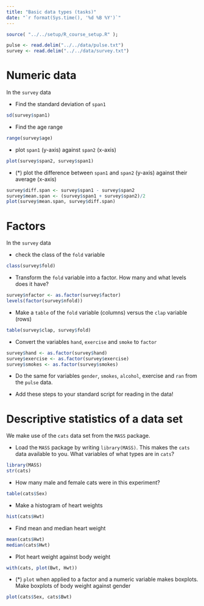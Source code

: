 ```yaml
---
title: "Basic data types (tasks)"
date: "`r format(Sys.time(), '%d %B %Y')`"
---
```


```r
source( "../../setup/R_course_setup.R" );
```

```r
pulse <- read.delim("../../data/pulse.txt")
survey <- read.delim("../../data/survey.txt")
```

# Numeric data {#numeric}

In the `survey` data

- Find the standard deviation of `span1`
```r
sd(survey$span1)
```

- Find the age range
```r
range(survey$age)
```

- plot `span1` (y-axis) against `span2` (x-axis)
```r
plot(survey$span2, survey$span1)
```

- (*) plot the difference between `span1` and `span2` (y-axis) against their average (x-axis)
```r
survey$diff.span <- survey$span1 - survey$span2
survey$mean.span <- (survey$span1 + survey$span2)/2
plot(survey$mean.span, survey$diff.span)
```

# Factors {#factors}

In the `survey` data

- check the class of the `fold` variable

```r
class(survey$fold)
```

- Transform the `fold` variable into a factor. How many and what levels does it have?
```r
survey$nfactor <- as.factor(survey$factor)
levels(factor(survey$nfold))
```

- Make a `table` of the `fold` variable (columns) versus the `clap` variable (rows)
```r
table(survey$clap, survey$fold)
```

- Convert the variables `hand`, `exercise` and `smoke`  to `factor`
```r
survey$hand <- as.factor(survey$hand)
survey$exercise <- as.factor(survey$exercise)
survey$smokes <- as.factor(survey$smokes)
```

- Do the same for variables `gender`, `smokes`, `alcohol`, exercise and `ran` from the `pulse` data.

- Add these steps to your standard script for reading in the data! 


# Descriptive statistics of a data set

We make use of the `cats` data set from the `MASS` package. 

-	Load the `MASS` package by writing `library(MASS)`. This makes the `cats` data available to you. What variables of what types are in `cats`?
```r
library(MASS)
str(cats)
```

- How many male and female cats were in this experiment?
```r
table(cats$Sex)
```

- Make a histogram of heart weights
```r
hist(cats$Hwt)
```

- Find mean and median heart weight
```r
mean(cats$Hwt)
median(cats$Hwt)

```

-	Plot heart weight against body weight
```r
with(cats, plot(Bwt, Hwt))
```

-	(*) `plot` when applied to a factor and a numeric variable makes boxplots. Make boxplots of body weight against gender
```r
plot(cats$Sex, cats$Bwt)
```


